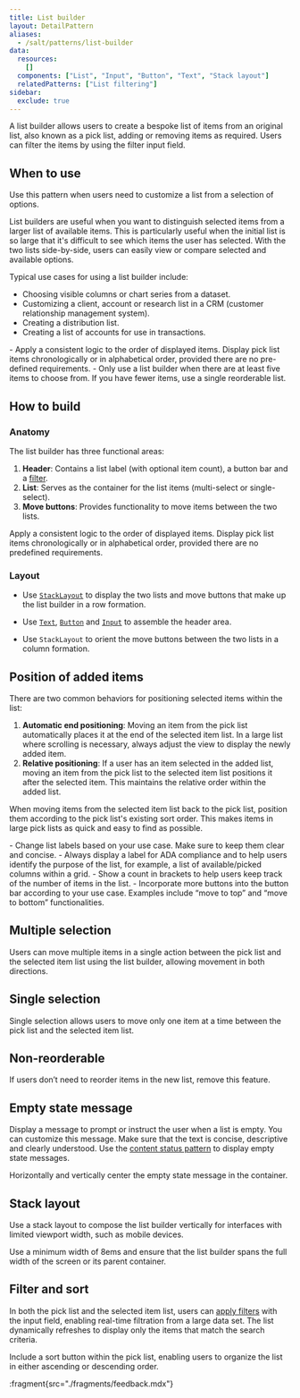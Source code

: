 ```yaml
---
title: List builder
layout: DetailPattern
aliases:
  - /salt/patterns/list-builder
data:
  resources:
    []
  components: ["List", "Input", "Button", "Text", "Stack layout"]
  relatedPatterns: ["List filtering"]
sidebar:
  exclude: true
---
```


A list builder allows users to create a bespoke list of items from an original list, also known as a pick list, adding or removing items as required. Users can filter the items by using the filter input field.

  <Diagram
    src="/img/patterns/list-builder/list-builder.png"
    alt="An example of a list builder."
    contentPosition="top"
    border
  />

## When to use

Use this pattern when users need to customize a list from a selection of options. 

List builders are useful when you want to distinguish selected items from a larger list of available items. This is particularly useful when the initial list is so large that it's difficult to see which items the user has selected. With the two lists side-by-side, users can easily view or compare selected and available options.

Typical use cases for using a list builder include:
- Choosing visible columns or chart series from a dataset.
- Customizing a client, account or research list in a CRM (customer relationship management system).
- Creating a distribution list.
- Creating a list of accounts for use in transactions.

<ExampleContainer type="positive" customPillText="Best practices">
- Apply a consistent logic to the order of displayed items. Display pick list items chronologically or in alphabetical order, provided there are no pre-defined requirements.
- Only use a list builder when there are at least five items to choose from. If you have fewer items, use a single reorderable list.
</ExampleContainer>

## How to build

### Anatomy

The list builder has three functional areas:

1. **Header**: Contains a list label (with optional item count), a button bar and a [filter](/salt/patterns/list-filtering).
2. **List**: Serves as the container for the list items (multi-select or single-select).
3. **Move buttons**: Provides functionality to move items between the two lists.

  <Diagram
    src="/img/patterns/list-builder/list-builder-anatomy.png"
    alt="Anatomy of a list builder"
    contentPosition="top"
    border
  />

<ExampleContainer type="positive" customPillText="Best practices">
Apply a consistent logic to the order of displayed items. Display pick list items chronologically or in alphabetical order, provided there are no predefined requirements.
</ExampleContainer>

### Layout

- Use [`StackLayout`](/salt/components/stack-layout) to display the two lists and move buttons that make up the list builder in a row formation.
- Use [`Text`](/salt/components/text), [`Button`](/salt/components/button) and [`Input`](/salt/components/input) to assemble the header area.
- Use `StackLayout` to orient the move buttons between the two lists in a column formation.

  <Diagram
    src="/img/patterns/list-builder/list-builder-layout.png"
    alt="Layout for a list builder."
    contentPosition="top"
    border
  />

## Position of added items

There are two common behaviors for positioning selected items within the list:

1. **Automatic end positioning**: Moving an item from the pick list automatically places it at the end of the selected item list. In a large list where scrolling is necessary, always adjust the view to display the newly added item.
2. **Relative positioning**: If a user has an item selected in the added list, moving an item from the pick list to the selected item list positions it after the selected item. This maintains the relative order within the added list.

When moving items from the selected item list back to the pick list, position them according to the pick list's existing sort order. This makes items in large pick lists as quick and easy to find as possible.

<ExampleContainer type="positive" customPillText="Best practices">
- Change list labels based on your use case. Make sure to keep them clear and concise.
- Always display a label for ADA compliance and to help users identify the purpose of the list, for example, a list of available/picked columns within a grid.
- Show a count in brackets to help users keep track of the number of items in the list.
- Incorporate more buttons into the button bar according to your use case. Examples include “move to top” and “move to bottom” functionalities.
</ExampleContainer>

## Multiple selection

Users can move multiple items in a single action between the pick list and the selected item list using the list builder, allowing movement in both directions.

  <Diagram
    src="/img/patterns/list-builder/multi-select-list-builder.png"
    alt="Multiple selections with a list builder."
    contentPosition="top"
    border
    caption="Multiple selections with a list builder."
  />

## Single selection

Single selection allows users to move only one item at a time between the pick list and the selected item list.

  <Diagram
    src="/img/patterns/list-builder/single-select-list-builder.png"
    alt="Single selection with a list builder."
    contentPosition="top"
    border
    caption="Single selection with a list builder."
  />

## Non-reorderable

If users don’t need to reorder items in the new list, remove this feature.

  <Diagram
    src="/img/patterns/list-builder/non-reorderable-list-builder.png"
    alt="Single selection with a list builder."
    contentPosition="top"
    border
    caption="In the above example, the header lacks reordering controls."
  />

## Empty state message

Display a message to prompt or instruct the user when a list is empty. You can customize this message. Make sure that the text is concise, descriptive and clearly understood. Use the [content status pattern](/salt/patterns/content-status) to display empty state messages.

  <Diagram
    src="/img/patterns/list-builder/empty-list.png"
    alt="An empty state message."
    contentPosition="top"
    border
    caption="An empty state message."
  />

<ExampleContainer type="positive" customPillText="Best practices">
Horizontally and vertically center the empty state message in the container.
</ExampleContainer>

## Stack layout

Use a stack layout to compose the list builder vertically for interfaces with limited viewport width, such as mobile devices. 

  <Diagram
    src="/img/patterns/list-builder/stack-layout-list-builder.png"
    alt="A vertically aligned list builder."
    contentPosition="top"
    border
    caption="A vertically aligned list builder using a stack layout."
  />

<ExampleContainer type="positive" customPillText="Best practices">
Use a minimum width of 8ems and ensure that the list builder spans the full width of the screen or its parent container.
</ExampleContainer>

## Filter and sort

In both the pick list and the selected item list, users can [apply filters](/salt/patterns/list-filtering) with the input field, enabling real-time filtration from a large data set. The list dynamically refreshes to display only the items that match the search criteria.

  <Diagram
    src="/img/patterns/list-builder/filtering-list.png"
    alt="Filter and sort behaviors for a list builder."
    contentPosition="top"
    border
    caption="Filter and sort behaviors for a list builder."
  />

<ExampleContainer type="positive" customPillText="Best practices">
Include a sort button within the pick list, enabling users to organize the list in either ascending or descending order.
</ExampleContainer>

:fragment{src="./fragments/feedback.mdx"}
